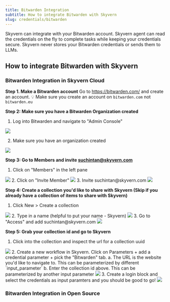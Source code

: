 ```yaml
---
title: Bitwarden Integration
subtitle: How to integrate Bitwarden with Skyvern
slug: credentials/bitwarden
---
```


Skyvern can integrate with your Bitwarden account. Skyvern agent can read the credentials on the fly to complete tasks while keeping your credentials secure. Skyvern never stores your Bitwarden credentials or sends them to LLMs.

## How to integrate Bitwarden with Skyvern

### Bitwarden Integration in Skyvern Cloud
**Step 1. Make a Bitwarden account**
Go to https://bitwarden.com/ and create an account. <Warning>💡 Make sure you create an account on `bitwarden.com` not `bitwarden.eu`</Warning>

**Step 2: Make sure you have a Bitwarden Organization created**
1. Log into Bitwarden and navigate to "Admin Console"
<img src="../images/bitwarden/bitwarden_tutorial_goto_admin.png" />

2. Make sure you have an organization created
<img src="../images/bitwarden/bitwarden_tutorial_create_organization.png" />

**Step 3: Go to Members and invite suchintan@skyvern.com**
1. Click on "Members" in the left pane 
<img src="../images/bitwarden/bitwarden_tutorial_goto_members.png" />
2. Click on "Invite Member"
<img src="../images/bitwarden/bitwarden_tutorial_invite_member.png" />
3. Invite suchintan@skyvern.com
<img src="../images/bitwarden/bitwarden_tutorial_invite_skyvern.png" />

**Step 4: Create a collection you'd like to share with Skyvern (Skip if you already have a collection of items to share with Skyvern)**
1. Click New > Create a collection
<img src="../images/bitwarden/bitwarden_tutorial_create_collection.png" />
2. Type in a name (helpful to put your name - Skyvern) 
<img src="../images/bitwarden/bitwarden_tutorial_create_collection_name.png" />
3. Go to "Access" and add suchintan@skyvern.com 
<img src="../images/bitwarden/bitwarden_tutorial_create_collection_access.png" />

**Step 5: Grab your collection id and go to Skyvern**
1. Click into the collection and inspect the url for a collection uuid
<img src="../images/bitwarden/bitwarden_tutorial_create_collection_uuid.png" />
2. Create a new workflow in Skyvern. Click on Parameters + add a credential parameter + pick the "Bitwarden" tab. 
    a. The URL is the website you'd like to navigate to. This can be parameterized by different `input_parameter`
    b. Enter the collection id above. This can be parameterized by another input parameter
<img src="../images/bitwarden/bitwarden_tutorial_create_skyvern_workflow.png" />
3. Create a login block and select the credentials as input paramters and you should be good to go!
<img src="../images/bitwarden/bitwarden_tutorial_create_skyvern_task_block.png" />

### Bitwarden Integration in Open Source

